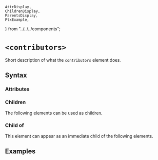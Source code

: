     AttrDisplay,
    ChildrenDisplay,
    ParentsDisplay,
    PtxExample,
} from "../../../components";

# `<contributors>`

Short description of what the `contributors` element does.

## Syntax

### Attributes

<AttrDisplay name="contributors" />

### Children

The following elements can be used as children.

<ChildrenDisplay name="contributors" />

### Child of

This element can appear as an immediate child of the following elements.

<ParentsDisplay name="contributors" />

## Examples

    